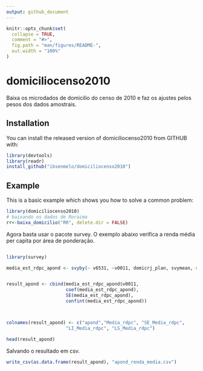 ```yaml
---
output: github_document
---
```


<!-- README.md is generated from README.Rmd. Please edit that file -->

```r
knitr::opts_chunk$set(
  collapse = TRUE,
  comment = "#>",
  fig.path = "man/figures/README-",
  out.width = "100%"
)
```

# domiciliocenso2010

Baixa os microdados de domicilio do censo de 2010 e faz os ajustes pelos pesos dos dados amostrais.

## Installation

You can install the released version of domiciliocenso2010 from GITHUB with:

``` r
library(devtools)
library(readr)
install_github("ibsenmelo/domiciliocenso2010")

```

## Example

This is a basic example which shows you how to solve a common problem:

``` r
library(domiciliocenso2010)
# baixando os dados de Roraima
rr<-baixa_domicilio("RR", delete.dir = FALSE)

```

Agora basta usar o pacote survey. O exemplo abaixo verifica a renda média per capita por área de ponderação.

``` r

library(survey)

media_est_rdpc_apond <- svyby(~ v6531, ~v0011, domicrj_plan, svymean, na.rm=TRUE)


result_apond <- cbind(media_est_rdpc_apond$v0011,
                      coef(media_est_rdpc_apond),
                      SE(media_est_rdpc_apond),
                      confint(media_est_rdpc_apond)) 



colnames(result_apond) <- c("apond","Media_rdpc", "SE_Media_rdpc", 
                      "LI_Media_rdpc", "LS_Media_rdpc")

head(result_apond)
```

Salvando o resultado em csv.

``` r
write_csv(as.data.frame(result_apond), "apond_renda_media.csv")

```






